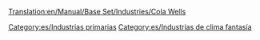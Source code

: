 [[Translation:en/Manual/Base Set/Industries/Cola Wells]]

{{es/Industrias| nombre = Pozos de cola
| imagen =en/ColaWells.png| climas = [[es/Manual/Clima|Fantasía]]
| acepta = Nada
| produce= [[es/Manual/Base Set/Cargos/Cola|Cola]]
| notas  = No existe en otros [[es/Manual/Clima|climas]]
}}


[[Category:es/Industrias primarias]]
[[Category:es/Industrias de clima fantasía]]